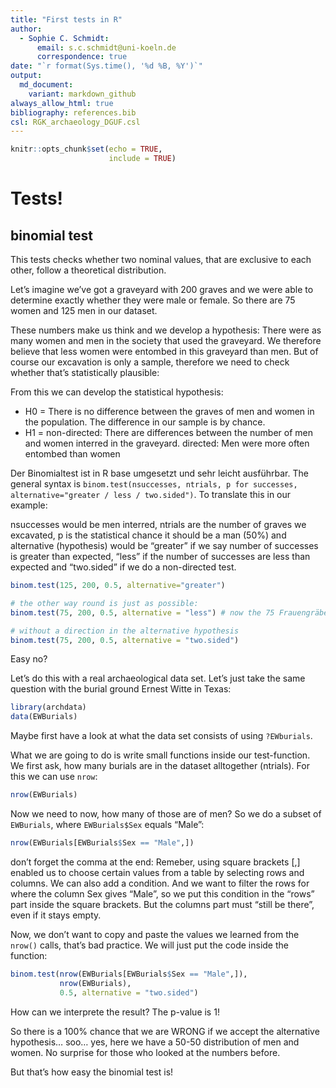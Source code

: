 ```yaml
---
title: "First tests in R"
author:
  - Sophie C. Schmidt:
      email: s.c.schmidt@uni-koeln.de
      correspondence: true
date: "`r format(Sys.time(), '%d %B, %Y')`"
output:
  md_document:
    variant: markdown_github
always_allow_html: true
bibliography: references.bib
csl: RGK_archaeology_DGUF.csl
---
```


```r
knitr::opts_chunk$set(echo = TRUE,
                      include = TRUE)

```



# Tests!

## binomial test

This tests checks whether two nominal values, that are exclusive to each other, follow a theoretical distribution.

Let's imagine we've got a graveyard with 200 graves and we were able to determine exactly whether they were male or female. So there are 75 women and 125 men in our dataset.

These numbers make us think and we develop a hypothesis: There were as many women and men in the society that used the graveyard. We therefore believe that less women were entombed in this graveyard than men. But of course our excavation is only a sample, therefore we need to check whether that's statistically plausible:

From this we can develop the statistical hypothesis:

- H0 =  There is no difference between the graves of men and women in the population. The difference in our sample is by chance.
- H1 = non-directed: There are differences between the number of men and women interred in the graveyard. directed: Men were more often entombed than women

Der Binomialtest ist in R base umgesetzt und sehr leicht ausführbar. The general syntax is  `binom.test(nsuccesses, ntrials, p for successes, alternative="greater / less / two.sided")`. To translate this in our example:

nsuccesses would be men interred, ntrials are the number of graves we excavated, p is the statistical chance it should be a man (50%) and alternative (hypothesis) would be "greater" if we say number of successes is greater than expected, "less" if the number of successes are less than expected and "two.sided" if we do a non-directed test.

```r
binom.test(125, 200, 0.5, alternative="greater")

# the other way round is just as possible:
binom.test(75, 200, 0.5, alternative = "less") # now the 75 Frauengräber are "successes" and therefore the alternative hypothesis needs to be turned around to "less"

# without a direction in the alternative hypothesis
binom.test(75, 200, 0.5, alternative = "two.sided")
```
Easy no?

Let's do this with a real archaeological data set. Let's just take the same question with the burial ground Ernest Witte in Texas:

```r
library(archdata)
data(EWBurials)
```
Maybe first have a look at what the data set consists of using `?EWburials`.

What we are going to do is write small functions inside our test-function. 
We first ask, how many burials are in the dataset alltogether (ntrials). For this we can use `nrow`:

```r
nrow(EWBurials)
```

Now we need to now, how many of those are of men? So we do a subset of `EWBurials`, where `EWBurials$Sex` equals "Male":

```r
nrow(EWBurials[EWBurials$Sex == "Male",])
```

don't forget the comma at the end: Remeber, using square brackets [,] enabled us to choose certain values from a table by selecting rows and columns. We can also add a condition. And we want to filter the rows for where the column Sex gives "Male", so we put this condition in the "rows" part inside the square brackets. But the columns part must "still be there", even if it stays empty.

Now, we don't want to copy and paste the values we learned from the `nrow()` calls, that's bad practice. We will just put the code inside the function:

```r

binom.test(nrow(EWBurials[EWBurials$Sex == "Male",]), 
           nrow(EWBurials), 
           0.5, alternative = "two.sided")
```

How can we interprete the result?
The p-value is 1! 

So there is a 100% chance that we are WRONG if we accept the alternative hypothesis... soo... yes, here we have a 50-50 distribution of men and women. No surprise for those who looked at the numbers before.

But that's how easy the binomial test is!
